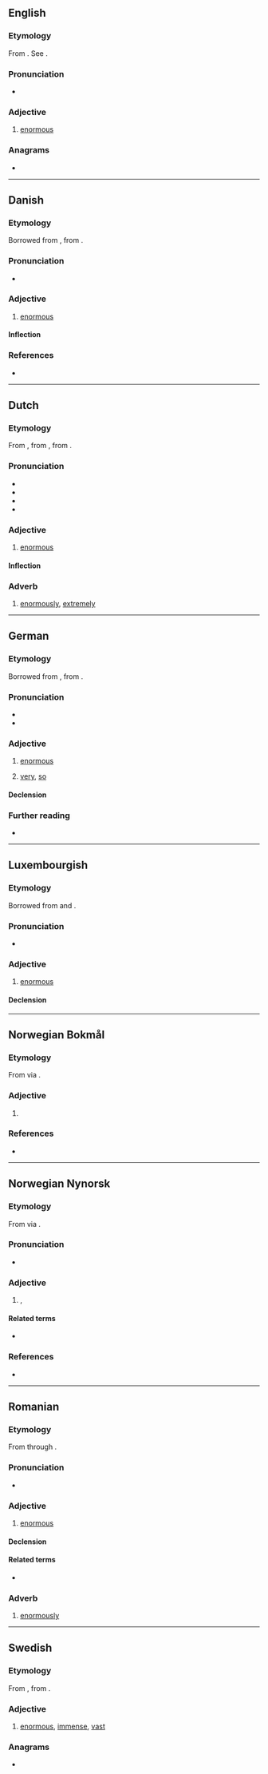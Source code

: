 ==English==

===Etymology===
From {{der|en|frm|enorme}}. See {{m|en|enormous}}.

===Pronunciation===
* {{IPA|en|/ɪˈnɔː(ɹ)m/}}

===Adjective===
{{en-adj}}

# {{lb|en|obsolete}} [[enormous]]
#: {{rfquotek|en|Edmund Spenser}}

{{Webster 1913}}

===Anagrams===
* {{anagrams|en|a=emnor|Menor|meron|moner|more'n|morne|morné}}

----

==Danish==

===Etymology===
Borrowed from {{bor|da|fr|énorme}}, from {{der|da|la|ēnōrmis}}.

===Pronunciation===
* {{IPA|da|[eˈnɒˀm]}}

===Adjective===
{{da-adj}}

# [[enormous]]

====Inflection====
{{da-infl-adj}}

===References===
* {{R:Den Danske Ordbog}}

----

==Dutch==

===Etymology===
From {{inh|nl|dum|enorm}}, from {{der|nl|frm|énorme}}, from {{der|nl|la|ēnōrmis}}.

===Pronunciation===
* {{IPA|nl|/eːˈnɔrm/}}
* {{audio|nl|Nl-enorm.ogg|Audio}}
* {{hyphenation|nl|enorm}}
* {{rhymes|nl|ɔrm}}

===Adjective===
{{nl-adj|-}}

# [[enormous]]

====Inflection====
{{nl-decl-adj||-}}

===Adverb===
{{nl-adv}}

# [[enormously]], [[extremely]]

----

==German==

===Etymology===
Borrowed from {{bor|de|fr|énorme}}, from {{der|de|la|ēnōrmis}}.

===Pronunciation===
* {{IPA|de|/eˈnɔʁm/}}
* {{audio|de|De-enorm.ogg|Audio}}

===Adjective===
{{de-adj|er|sten}}

# [[enormous]]
#: {{syn|de|ungeheuer}}
# {{lb|de|colloquial|emphatic}} [[very]], [[so]]
#: {{syn|de|ungeheuer}}
#: {{uxi|de|'''enorm''' viel|'''so''' many}} 

====Declension====
{{de-decl-adj|enorm|enormer|enormst}}

===Further reading===
* {{R:Duden}}

----

==Luxembourgish==

===Etymology===
Borrowed from {{bor|lb|fr|énorme}} and {{bor|lb|de|enorm}}.

===Pronunciation===
* {{IPA|lb|/eˈnoʀm/|[əˈnoʁm]}}

===Adjective===
{{lb-adj}}

# [[enormous]]

====Declension====
{{lb-decl-adj}}

----

==Norwegian Bokmål==

===Etymology===
From {{der|nb|la|ēnōrmis}} via {{der|nb|fr|énorme}}.

===Adjective===
{{head|nb|adjective|neuter singular|enormt|definite singular and plural|enorme}}

# {{l|en|enormous}}

===References===
* {{R:The Bokmål Dictionary}}

----

==Norwegian Nynorsk==

===Etymology===
From {{der|nn|la|ēnōrmis}} via {{der|nn|fr|énorme}}.

===Pronunciation===
* {{IPA|nn|/eːnɔrm/}} {{nn-pronu-note}}

===Adjective===
{{nn-adj-1|meir}}

# {{l|en|huge}}, {{l|en|enormous}}
#: {{ux|nn|Dei fekk etter kvart eit '''enormt''' ansvar.|They eventually got a '''huge''' responsibility.}}

====Related terms====
* {{l|nn|enormt}}

===References===
* {{R:The Nynorsk Dictionary}}

----

==Romanian==

===Etymology===
From {{der|ro|la|ēnōrmis}} through {{der|ro|fr|énorme}}.

===Pronunciation===
* {{IPA|ro|/eˈnorm/}}

===Adjective===
{{ro-adj|4|head=enórm}}

# [[enormous]]

====Declension====
{{ro-adj-4}}

====Related terms====
* {{l|ro|enormitate}}

===Adverb===
{{ro-adv|head=enórm}}

# [[enormously]]

----

==Swedish==

===Etymology===
From {{der|sv|fr|énorme}}, from {{der|sv|la|ēnōrmis}}.

===Adjective===
{{head|sv|adjective}}

# [[enormous]], [[immense]], [[vast]]

===Anagrams===
* {{anagrams|sv|a=emnor|ormen|romen}}